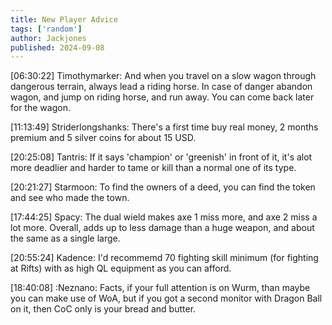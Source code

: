 ```yaml
---
title: New Player Advice
tags: ['random']
author: Jackjones
published: 2024-09-08
---
```


[06:30:22] Timothymarker: And when you travel on a slow wagon through dangerous terrain, always lead a riding horse. In case of danger abandon wagon, and jump on riding horse, and run away. You can come back later for the wagon.

[11:13:49] Striderlongshanks: There's a first time buy real money, 2 months premium and 5 silver coins for about 15 USD.

[20:25:08] Tantris: If it says 'champion' or 'greenish' in front of it, it's alot more deadlier and harder to tame or kill than a normal one of its type.

[20:21:27] Starmoon: To find the owners of a deed, you can find the token and see who made the town.

[17:44:25] Spacy: The dual wield makes axe 1 miss more, and axe 2 miss a lot more. Overall, adds up to less damage than a huge weapon, and about the same as a single large.

[20:55:24] Kadence: I'd recommemd 70 fighting skill minimum (for fighting at Rifts) with as high QL equipment as you can afford.

[18:40:08] :Neznano: Facts, if your full attention is on Wurm, than maybe you can make use of WoA, but if you got a second monitor with Dragon Ball on it, then CoC only is your bread and butter.